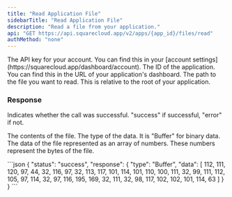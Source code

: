 ```yaml
---
title: "Read Application File"
sidebarTitle: "Read Application File"
description: "Read a file from your application."
api: "GET https://api.squarecloud.app/v2/apps/{app_id}/files/read"
authMethod: "none"
---
```


<ParamField header="Authorization" type="string" placeholder="API KEY" required>
  The API key for your account. You can find this in your [account settings](https://squarecloud.app/dashboard/account).
</ParamField>

<ParamField path="app_id" type="string" placeholder="Application ID" required>
  The ID of the application. You can find this in the URL of your application's dashboard.
</ParamField>

<ParamField query="path" type="string" placeholder="Example: src/index.js" required>
  The path to the file you want to read. This is relative to the root of your application.
</ParamField>

### Response

<ResponseField name="status" type="string">
  Indicates whether the call was successful. "success" if successful, "error" if not.
</ResponseField>
<ResponseField name="response" type="object">

The contents of the file.
<Expandable title="Toggle object">
<ResponseField name="type" type="string">
  The type of the data. It is "Buffer" for binary data.
</ResponseField>
<ResponseField name="data" type="array">
  The data of the file represented as an array of numbers. These numbers represent the bytes of the file.
</ResponseField>
</Expandable>
</ResponseField>

<ResponseExample>
```json
{
    "status": "success",
    "response": {
        "type": "Buffer",
        "data": [
            112,
            111,
            120,
            97,
            44,
            32,
            116,
            97,
            32,
            113,
            117,
            101,
            114,
            101,
            110,
            100,
            111,
            32,
            99,
            111,
            112,
            105,
            97,
            114,
            32,
            97,
            116,
            195,
            169,
            32,
            111,
            32,
            98,
            117,
            102,
            102,
            101,
            114,
            63
        ]
    }
}
```
</ResponseExample>
